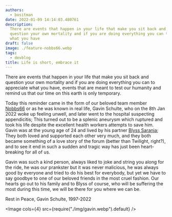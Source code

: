 ```yaml
---
authors:
  - bositman
date: 2022-01-09 14:14:03.480761
description:
  There are events that happen in your life that make you sit back and
  question your own mortality and if you are doing everything you can to appreciate
  what you have
draft: false
image: ./feature-nobbs66.webp
tags:
  - devblog
title: Life is short, embrace it
---
```


There are events that happen in your life that make you sit back and question your own mortality and if you are doing everything you can to appreciate what you have, events that are meant to test our humanity and remind us that our time on this earth is only temporary.

<!-- truncate -->

Today this reminder came in the form of our beloved team member [Nobbs66](https://forums.pcsx2.net/User-Nobbs66) or as he was known in real life, Gavin Schulte, who on the 8th Jan 2022 woke up feeling unwell, and later went to the hospital suspecting appendicitis; This turned out to be a splenic aneurysm which ruptured and took his life despite the excellent health workers attempts to save him. Gavin was at the young age of 24 and lived by his partner [Blyss Sarania](https://forums.pcsx2.net/User-Blyss-Sarania); They both loved and supported each other very much, and they both became something of a love story of the forum (better than Twilight, right?), and to see it end in such a sudden and tragic way has just been heart-breaking for all of us.

Gavin was such a kind person, always liked to joke and string you along for the ride, he was our prankster but it was never malicious, he was always good by everyone and tried to do his best for everybody, but yet we have to say goodbye to one of our beloved friends in the most cruel fashion. Our hearts go out to his family and to Blyss of course, who will be suffering the most during this time, we will be there for you where we can be.

Rest in Peace, Gavin Schulte, 1997-2022

<Image cols={4} src={require("./img/gavin.webp").default} />
